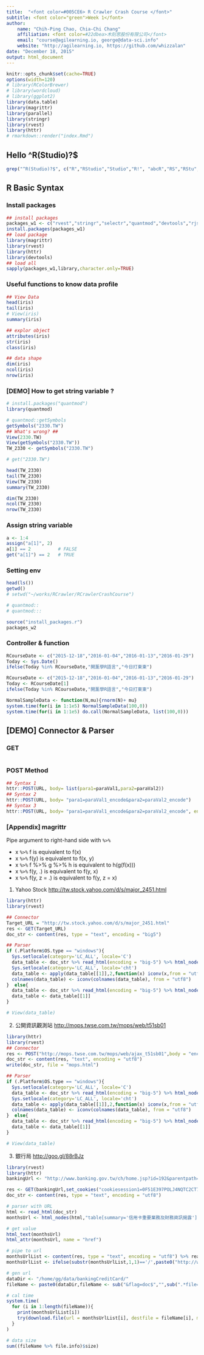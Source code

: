 ```yaml
---
title:  "<font color=#005CE6> R Crawler Crash Course </font>"
subtitle: <font color="green">Week 1</font>
author: 
    name: "Chih-Ping Chao, Chia-Chi Chang"
    affiliation: <font color=#22dbea>木刻思股份有限公司</font>
    email: "course@agilearning.io, george@data-sci.info"
    website: "http://agilearning.io, https://github.com/whizzalan"
date: "December 18, 2015"
output: html_document
---
```


```r
knitr::opts_chunk$set(cache=TRUE)
options(width=120)
# library(RColorBrewer)
# library(wordcloud)
# library(ggplot2)
library(data.table)
library(magrittr)
library(parallel)
library(stringr)
library(rvest)
library(httr)
# rmarkdown::render("index.Rmd")
```

## Hello ^R(Studio)?$

```r
grep("^R(Studio)?$", c("R","RStudio","Studio","R!", "abcR","RS","RStu","RStudioStudio"), value = TRUE)
```

## R Basic Syntax 

### Install packages

```r
## install packages
packages_w1 <- c("rvest","stringr","selectr","quantmod","devtools","rjson","jsonlite","rlist","magrittr","pipeR")
install.packages(packages_w1)
## load package
library(magrittr)
library(rvest)
library(httr)
library(devtools)
## load all
sapply(packages_w1,library,character.only=TRUE)
```

### Useful functions to know data profile

```r
## View Data
head(iris)
tail(iris)
# View(iris)
summary(iris)

## explor object
attributes(iris)
str(iris)
class(iris)

## data shape
dim(iris)
ncol(iris)
nrow(iris)

```

### [DEMO] How to get string variable ?

```r
# install.packages("quantmod")
library(quantmod)

# quantmod::getSymbols 
getSymbols("2330.TW")
## What's wrong? ##
View(2330.TW)
View(getSymbols("2330.TW"))
TW_2330 <- getSymbols("2330.TW")

# get("2330.TW")

head(TW_2330)
tail(TW_2330)
View(TW_2330)
summary(TW_2330)

dim(TW_2330)
ncol(TW_2330)
nrow(TW_2330)
```

### Assign string variable

```r
a <- 1:4
assign("a[1]", 2)
a[1] == 2          # FALSE
get("a[1]") == 2   # TRUE
```

### Setting env

```r
head(ls())
getwd()
# setwd("~/works/RCrawler/RCrawlerCrashCourse")

# quantmod::
# quantmod:::

source("install_packages.r")
packages_w2

```

### Controller & function

```r
RCourseDate <- c("2015-12-18","2016-01-04","2016-01-13","2016-01-29")
Today <- Sys.Date()
ifelse(Today %in% RCourseDate,"開薰學R語言","今日打東東")
```

```r
RCourseDate <- c("2015-12-18","2016-01-04","2016-01-13","2016-01-29")
Today <- RCourseDate[1]
ifelse(Today %in% RCourseDate,"開薰學R語言","今日打東東")
```

```r
NormalSampleData <- function(N,mu){rnorm(N)+ mu}
system.time(for(i in 1:1e5) NormalSampleData(100,0))
system.time(for(i in 1:1e5) do.call(NormalSampleData, list(100,0)))

```

## [DEMO] Connector & Parser

### GET

```r

```

### POST Method

```r
## Syntax 1
httr::POST(URL, body= list(para1=paraVal1,para2=paraVal2))
## Syntax 2
httr::POST(URL, body= "para1=paraVal1_encode&para2=paraVal2_encode")
## Syntax 3
httr::POST(URL, body= "para1=paraVal1_encode&para2=paraVal2_encode", encode="form")
```

### [Appendix] magrittr

Pipe argument to right-hand side with `%>%`

- x `%>%` f is equivalent to f(x)
- x `%>%` f(y) is equivalent to f(x, y)
- x `%>%` f %>% g %>% h is equivalent to h(g(f(x)))
- x `%>%` f(y, .) is equivalent to f(y, x)
- x `%>%` f(y, z = .) is equivalent to f(y, z = x)

1. Yahoo Stock <http://tw.stock.yahoo.com/d/s/major_2451.html>

```r
library(httr)
library(rvest)

## Connector
Target_URL = "http://tw.stock.yahoo.com/d/s/major_2451.html"
res <- GET(Target_URL)
doc_str <- content(res, type = "text", encoding = "big5")

## Parser
if (.Platform$OS.type == "windows"){
  Sys.setlocale(category='LC_ALL', locale='C')
  data_table <- doc_str %>% read_html(encoding = "big-5") %>% html_nodes(xpath = "//table[1]//table[2]") %>% html_table(header=TRUE)
  Sys.setlocale(category='LC_ALL', locale='cht')
  data_table <- apply(data_table[[1]],2,function(x) iconv(x,from = "utf8"))
  colnames(data_table) <- iconv(colnames(data_table), from = "utf8")
}  else{
  data_table <- doc_str %>% read_html(encoding = "big-5") %>% html_nodes(xpath = "//table[1]//table[2]") %>% html_table(header=TRUE)
  data_table <- data_table[[1]]
}

# View(data_table)
```

2. 公開資訊觀測站 <http://mops.twse.com.tw/mops/web/t51sb01>

```r
library(httr)
library(rvest)
## Connector
res <- POST("http://mops.twse.com.tw/mops/web/ajax_t51sb01",body = "encodeURIComponent=1&step=1&firstin=1&TYPEK=sii&code=")
doc_str <- content(res, "text", encoding = "utf8")
write(doc_str, file = "mops.html")

## Parser
if (.Platform$OS.type == "windows"){
  Sys.setlocale(category='LC_ALL', locale='C')
  data_table <- doc_str %>% read_html(encoding = "big-5") %>% html_nodes(xpath = "//table[2]") %>% html_table(header=TRUE)
  Sys.setlocale(category='LC_ALL', locale='cht')
  data_table <- apply(data_table[[1]],2,function(x) iconv(x,from = "utf8"))
  colnames(data_table) <- iconv(colnames(data_table), from = "utf8")
}  else{
  data_table <- doc_str %>% read_html(encoding = "big-5") %>% html_nodes(xpath = "//table[2]") %>% html_table(header=TRUE)
  data_table <- data_table[[1]]
}

# View(data_table)
```

3. 銀行局 <http://goo.gl/88rBJz>

```r
library(rvest)
library(httr)
bankingUrl <- "http://www.banking.gov.tw/ch/home.jsp?id=192&parentpath=0,4&mcustomize=multimessage_view.jsp&dataserno=21207&aplistdn=ou=disclosure,ou=multisite,ou=chinese,ou=ap_root,o=fsc,c=tw&toolsflag=Y&dtable=Disclosure"

res <- GET(bankingUrl,set_cookies("cookiesession1=0F51E397POLJ4NQTC2CT7TGE8VBT033D; JSESSIONID=13A259B7048E0A96163333DA9D9BE428; fontsize=80%; _ga=GA1.3.807240144.1448956489; _gat=1"))
doc_str <- content(res, type = "text", encoding = "utf8")

# parser with URL
html <- read_html(doc_str)
monthsUrl <- html_nodes(html,"table[summary='信用卡重要業務及財務資訊揭露'] a[href]")

# get value 
html_text(monthsUrl)
html_attr(monthsUrl, name = "href")

# pipe to url
monthsUrlList <- content(res, type = "text", encoding = "utf8") %>% read_html %>% html_nodes("table[summary='信用卡重要業務及財務資訊揭露'] a") %>% html_attr("href")
monthsUrlList <- ifelse(substr(monthsUrlList,1,1)=='/',paste0("http://www.fsc.gov.tw",monthsUrlList),monthsUrlList)

# gen url
dataDir <- "/home/gg/data/bankingCreditCard/"
fileName <- paste0(dataDir,fileName <- sub("&flag=doc$","",sub(".*file=/", "", monthsUrlList)))

# cal time
system.time(
  for (i in 1:length(fileName)){
    print(monthsUrlList[i])
    try(download.file(url = monthsUrlList[i], destfile = fileName[i], mode = "w"), silent = TRUE)
  }
)

# data size
sum((fileName %>% file.info)$size)
```




